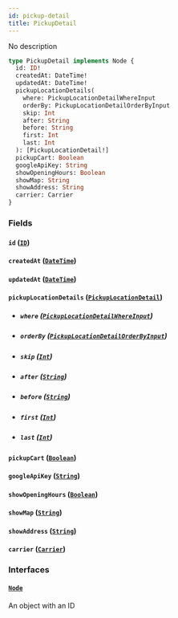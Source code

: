```yaml
---
id: pickup-detail
title: PickupDetail
---
```


No description

```graphql
type PickupDetail implements Node {
  id: ID!
  createdAt: DateTime!
  updatedAt: DateTime!
  pickupLocationDetails(
    where: PickupLocationDetailWhereInput
    orderBy: PickupLocationDetailOrderByInput
    skip: Int
    after: String
    before: String
    first: Int
    last: Int
  ): [PickupLocationDetail!]
  pickupCart: Boolean
  googleApiKey: String
  showOpeningHours: Boolean
  showMap: String
  showAddress: String
  carrier: Carrier
}
```

### Fields

#### `id` ([`ID`](../rate-manager-service/scalars/id))

#### `createdAt` ([`DateTime`](../rate-manager-service/scalars/date-time))

#### `updatedAt` ([`DateTime`](../rate-manager-service/scalars/date-time))

#### `pickupLocationDetails` ([`PickupLocationDetail`](../rate-manager-service/objects/pickup-location-detail))

- ##### `where` ([`PickupLocationDetailWhereInput`](../rate-manager-service/inputs/pickup-location-detail-where-input))

- ##### `orderBy` ([`PickupLocationDetailOrderByInput`](../rate-manager-service/enums/pickup-location-detail-order-by-input))

- ##### `skip` ([`Int`](../rate-manager-service/scalars/int))

- ##### `after` ([`String`](../rate-manager-service/scalars/string))

- ##### `before` ([`String`](../rate-manager-service/scalars/string))

- ##### `first` ([`Int`](../rate-manager-service/scalars/int))

- ##### `last` ([`Int`](../rate-manager-service/scalars/int))

#### `pickupCart` ([`Boolean`](../rate-manager-service/scalars/boolean))

#### `googleApiKey` ([`String`](../rate-manager-service/scalars/string))

#### `showOpeningHours` ([`Boolean`](../rate-manager-service/scalars/boolean))

#### `showMap` ([`String`](../rate-manager-service/scalars/string))

#### `showAddress` ([`String`](../rate-manager-service/scalars/string))

#### `carrier` ([`Carrier`](../rate-manager-service/objects/carrier))

### Interfaces

#### [`Node`](../rate-manager-service/interfaces/node)

An object with an ID
